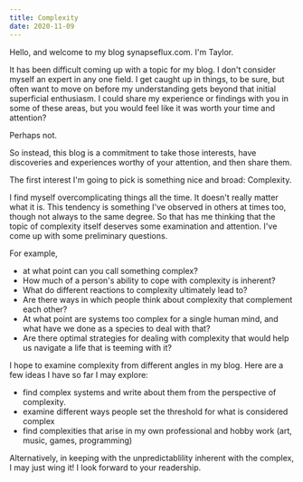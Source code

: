 ---
title: Complexity
date: 2020-11-09
---

Hello, and welcome to my blog synapseflux.com. I'm Taylor.

It has been difficult coming up with a topic for my blog. I don't consider myself an expert
in any one field. I get caught up in things, to be sure, but often want to move on before my 
understanding gets beyond that initial superficial enthusiasm. I could share my experience or findings
with you in some of these areas, but you would feel like it was worth your time and attention? 

Perhaps not. 

So instead, this blog is a commitment to take those interests, have discoveries and experiences
worthy of your attention, and then share them.

The first interest I'm going to pick is something nice and broad: Complexity.

I find myself overcomplicating things all the time. It doesn't really matter what it is. 
This tendency is something I've observed in others at times too, though not always to the 
same degree. So that has me thinking that the topic of complexity itself deserves some 
examination and attention. I've come up with some preliminary questions.

For example, 
<ul>
    <li>at what point can you call something complex?</li>
    <li> How much of a person's ability to cope with complexity is inherent? </li>
    <li> What do different reactions to complexity ultimately lead to?</li> 
    <li> Are there ways in which people think about complexity that complement each other?</li>
    <li>At what point are systems too complex for a single human mind, and what have we done as 
    a species to deal with that? </li>
    <li> Are there optimal strategies for dealing with complexity that would 
    help us navigate a life that is teeming with it?</li>
</ul>

I hope to examine complexity from different angles in my blog. Here are a few ideas I 
have so far I may explore:
<ul>
<li> find complex systems and write about them from the perspective of complexity. </li>
<li> examine different ways people set the threshold for what is considered complex </li>
<li> find complexities that arise in my own professional and hobby work (art, music, games, programming)</li>
</ul>
Alternatively, in keeping with the unpredictablility inherent with the complex, I may just wing it! I 
look forward to your readership.



